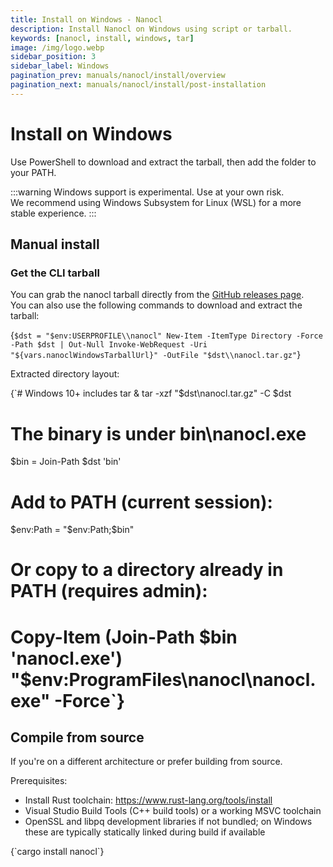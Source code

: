 ```yaml
---
title: Install on Windows - Nanocl
description: Install Nanocl on Windows using script or tarball.
keywords: [nanocl, install, windows, tar]
image: /img/logo.webp
sidebar_position: 3
sidebar_label: Windows
pagination_prev: manuals/nanocl/install/overview
pagination_next: manuals/nanocl/install/post-installation
---
```



# Install on Windows

Use PowerShell to download and extract the tarball, then add the folder to your PATH.

:::warning
Windows support is experimental. Use at your own risk.<br/>
We recommend using Windows Subsystem for Linux (WSL) for a more stable experience.
:::

## Manual install

### Get the CLI tarball

You can grab the nanocl tarball directly from the <a href={vars.nanoclReleaseTagUrl}>GitHub releases page</a>.<br/>
You can also use the following commands to download and extract the tarball:

<Terminal language="powershell">{`$dst = "$env:USERPROFILE\\nanocl"
New-Item -ItemType Directory -Force -Path $dst | Out-Null
Invoke-WebRequest -Uri "${vars.nanoclWindowsTarballUrl}" -OutFile "$dst\\nanocl.tar.gz"`}</Terminal>

Extracted directory layout:

<DirTree variant="windows" />

<Terminal language="powershell">{`# Windows 10+ includes tar
& tar -xzf "$dst\\nanocl.tar.gz" -C $dst
# The binary is under bin\\nanocl.exe
$bin = Join-Path $dst 'bin'
# Add to PATH (current session):
$env:Path = "$env:Path;$bin"
# Or copy to a directory already in PATH (requires admin):
# Copy-Item (Join-Path $bin 'nanocl.exe') "$env:ProgramFiles\\nanocl\\nanocl.exe" -Force`}</Terminal>


## Compile from source

If you're on a different architecture or prefer building from source.

Prerequisites:

- Install Rust toolchain: https://www.rust-lang.org/tools/install
- Visual Studio Build Tools (C++ build tools) or a working MSVC toolchain
- OpenSSL and libpq development libraries if not bundled; on Windows these are typically statically linked during build if available

<Terminal language="powershell">
{`cargo install nanocl`}
</Terminal>

